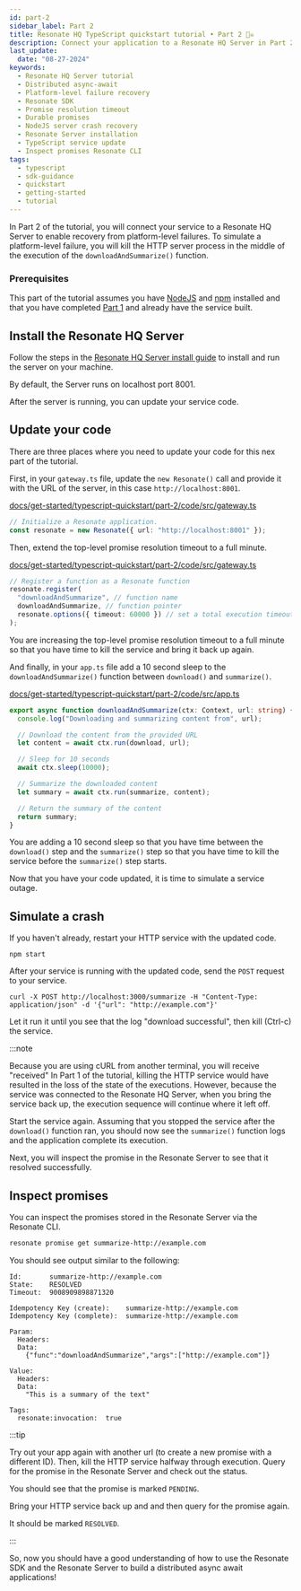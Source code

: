 ```yaml
---
id: part-2
sidebar_label: Part 2
title: Resonate HQ TypeScript quickstart tutorial • Part 2 🏴‍☠️
description: Connect your application to a Resonate HQ Server in Part 2 enabling recovery from platform-level failures.
last_update:
  date: "08-27-2024"
keywords:
  - Resonate HQ Server tutorial
  - Distributed async-await
  - Platform-level failure recovery
  - Resonate SDK
  - Promise resolution timeout
  - Durable promises
  - NodeJS server crash recovery
  - Resonate Server installation
  - TypeScript service update
  - Inspect promises Resonate CLI
tags:
  - typescript
  - sdk-guidance
  - quickstart
  - getting-started
  - tutorial
---
```


In Part 2 of the tutorial, you will connect your service to a Resonate HQ Server to enable recovery from platform-level failures.
To simulate a platform-level failure, you will kill the HTTP server process in the middle of the execution of the `downloadAndSummarize()` function.

### Prerequisites

This part of the tutorial assumes you have [NodeJS](https://nodejs.org/en) and [npm](https://www.npmjs.com/) installed and that you have completed [Part 1](/get-started/typescript-quickstart/part-1) and already have the service built.

## Install the Resonate HQ Server

Follow the steps in the [Resonate HQ Server install guide](/get-started/server-installation) to install and run the server on your machine.

By default, the Server runs on localhost port 8001.

After the server is running, you can update your service code.

## Update your code

There are three places where you need to update your code for this nex part of the tutorial.

First, in your `gateway.ts` file, update the `new Resonate()` call and provide it with the URL of the server, in this case `http://localhost:8001`.

<!--SNIPSTART quickstart-ts-part-2-server-url-->

[docs/get-started/typescript-quickstart/part-2/code/src/gateway.ts](https://github.com/resonatehq/docs/blob/main/docs/get-started/typescript-quickstart/part-2/code/src/gateway.ts)

```ts
// Initialize a Resonate application.
const resonate = new Resonate({ url: "http://localhost:8001" });
```

<!--SNIPEND-->

Then, extend the top-level promise resolution timeout to a full minute.

<!--SNIPSTART quickstart-ts-part-2-register-timeout-->

[docs/get-started/typescript-quickstart/part-2/code/src/gateway.ts](https://github.com/resonatehq/docs/blob/main/docs/get-started/typescript-quickstart/part-2/code/src/gateway.ts)

```ts
// Register a function as a Resonate function
resonate.register(
  "downloadAndSummarize", // function name
  downloadAndSummarize, // function pointer
  resonate.options({ timeout: 60000 }) // set a total execution timeout of 1 minute
);
```

<!--SNIPEND-->

You are increasing the top-level promise resolution timeout to a full minute so that you have time to kill the service and bring it back up again.

And finally, in your `app.ts` file add a 10 second sleep to the `downloadAndSummarize()` function between `download()` and `summarize()`.

<!--SNIPSTART quickstart-ts-part-2-add-sleep-->

[docs/get-started/typescript-quickstart/part-2/code/src/app.ts](https://github.com/resonatehq/docs/blob/main/docs/get-started/typescript-quickstart/part-2/code/src/app.ts)

```ts
export async function downloadAndSummarize(ctx: Context, url: string) {
  console.log("Downloading and summarizing content from", url);

  // Download the content from the provided URL
  let content = await ctx.run(download, url);

  // Sleep for 10 seconds
  await ctx.sleep(10000);

  // Summarize the downloaded content
  let summary = await ctx.run(summarize, content);

  // Return the summary of the content
  return summary;
}
```

<!--SNIPEND-->

You are adding a 10 second sleep so that you have time between the `download()` step and the `summarize()` step so that you have time to kill the service before the `summarize()` step starts.

Now that you have your code updated, it is time to simulate a service outage.

## Simulate a crash

If you haven't already, restart your HTTP service with the updated code.

```shell
npm start
```

After your service is running with the updated code, send the `POST` request to your service.

```shell
curl -X POST http://localhost:3000/summarize -H "Content-Type: application/json" -d '{"url": "http://example.com"}'
```

Let it run it until you see that the log "download successful", then kill (Ctrl-c) the service.

:::note

Because you are using cURL from another terminal, you will receive "received"
In Part 1 of the tutorial, killing the HTTP service would have resulted in the loss of the state of the executions.
However, because the service was connected to the Resonate HQ Server, when you bring the service back up, the execution sequence will continue where it left off.

Start the service again.
Assuming that you stopped the service after the `download()` function ran, you should now see the `summarize()` function logs and the application complete its execution.

Next, you will inspect the promise in the Resonate Server to see that it resolved successfully.

## Inspect promises

You can inspect the promises stored in the Resonate Server via the Resonate CLI.

```bash
resonate promise get summarize-http://example.com
```

You should see output similar to the following:

```
Id:       summarize-http://example.com
State:    RESOLVED
Timeout:  9008909898871320

Idempotency Key (create):    summarize-http://example.com
Idempotency Key (complete):  summarize-http://example.com

Param:
  Headers:
  Data:
    {"func":"downloadAndSummarize","args":["http://example.com"]}

Value:
  Headers:
  Data:
    "This is a summary of the text"

Tags:
  resonate:invocation:  true
```

:::tip

Try out your app again with another url (to create a new promise with a different ID).
Then, kill the HTTP service halfway through execution.
Query for the promise in the Resonate Server and check out the status.

You should see that the promise is marked `PENDING`.

Bring your HTTP service back up and and then query for the promise again.

It should be marked `RESOLVED`.

:::

So, now you should have a good understanding of how to use the Resonate SDK and the Resonate Server to build a distributed async await applications!
